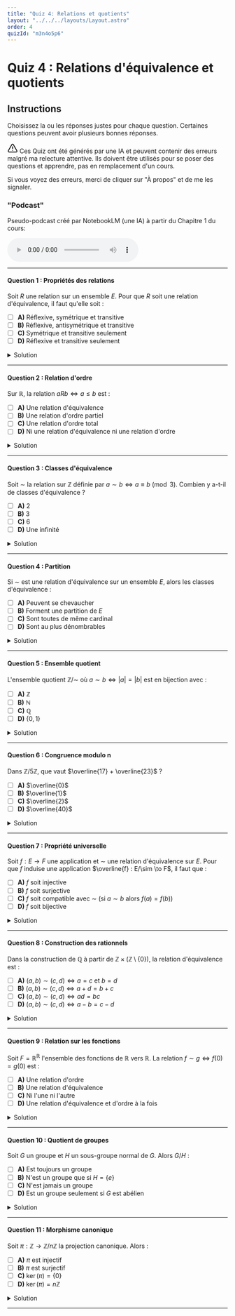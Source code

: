 ```yaml
---
title: "Quiz 4: Relations et quotients"
layout: "../../../layouts/Layout.astro"
order: 4
quizId: "m3n4o5p6"
---
```


# Quiz 4 : Relations d'équivalence et quotients

## Instructions

Choisissez la ou les réponses justes pour chaque question. Certaines questions peuvent avoir plusieurs bonnes réponses.

<div class="warning">

<svg xmlns="http://www.w3.org/2000/svg" width="24" height="24" viewBox="0 0 24 24" fill="none" stroke="currentColor" stroke-width="2" stroke-linecap="round" stroke-linejoin="round" class="lucide lucide-triangle-alert-icon lucide-triangle-alert"><path d="m21.73 18-8-14a2 2 0 0 0-3.48 0l-8 14A2 2 0 0 0 4 21h16a2 2 0 0 0 1.73-3"/><path d="M12 9v4"/><path d="M12 17h.01"/></svg> Ces Quiz ont été générés par une IA et peuvent contenir des erreurs malgré ma relecture attentive. Ils doivent être utilisés pour se poser des questions et apprendre, pas en remplacement d'un cours.

Si vous voyez des erreurs, merci de cliquer sur "À propos" et de me les signaler.

</div>

### "Podcast"

Pseudo-podcast créé par NotebookLM (une IA) à partir du Chapitre 1 du cours:

<audio controls>
  <source src={videoUrl} type="audio/mp4"/>
  Votre navigateur ne permet pas la lecture de fichiers audio.
</audio>

---

#### Question 1 : Propriétés des relations

Soit $R$ une relation sur un ensemble $E$. Pour que $R$ soit une relation d'équivalence, il faut qu'elle soit :

- [ ] **A)** Réflexive, symétrique et transitive<span class="correct"></span>
- [ ] **B)** Réflexive, antisymétrique et transitive
- [ ] **C)** Symétrique et transitive seulement
- [ ] **D)** Réflexive et transitive seulement

<details>
<summary>Solution</summary>

**Réponse : A**

Une relation d'équivalence doit être réflexive (tout élément est en relation avec lui-même), symétrique (si $aRb$ alors $bRa$) et transitive (si $aRb$ et $bRc$ alors $aRc$).

</details>

---

#### Question 2 : Relation d'ordre

Sur $\mathbb{R}$, la relation $aRb \Leftrightarrow a \leq b$ est :

- [ ] **A)** Une relation d'équivalence
- [ ] **B)** Une relation d'ordre partiel
- [ ] **C)** Une relation d'ordre total<span class="correct"></span>
- [ ] **D)** Ni une relation d'équivalence ni une relation d'ordre

<details>
<summary>Solution</summary>

**Réponse : C**

La relation $\leq$ sur $\mathbb{R}$ est réflexive, antisymétrique et transitive, donc c'est une relation d'ordre. De plus, pour tous $a, b \in \mathbb{R}$, on a soit $a \leq b$ soit $b \leq a$, donc c'est un ordre total.

</details>

---

#### Question 3 : Classes d'équivalence

Soit $\sim$ la relation sur $\mathbb{Z}$ définie par $a \sim b \Leftrightarrow a \equiv b \pmod{3}$. Combien y a-t-il de classes d'équivalence ?

- [ ] **A)** 2
- [ ] **B)** 3<span class="correct"></span>
- [ ] **C)** 6
- [ ] **D)** Une infinité

<details>
<summary>Solution</summary>

**Réponse : B**

Les classes d'équivalence modulo 3 sont :
- $\overline{0} = \{..., -6, -3, 0, 3, 6, ...\}$
- $\overline{1} = \{..., -5, -2, 1, 4, 7, ...\}$  
- $\overline{2} = \{..., -4, -1, 2, 5, 8, ...\}$

</details>

---

#### Question 4 : Partition

Si $\sim$ est une relation d'équivalence sur un ensemble $E$, alors les classes d'équivalence :

- [ ] **A)** Peuvent se chevaucher
- [ ] **B)** Forment une partition de $E$<span class="correct"></span>
- [ ] **C)** Sont toutes de même cardinal
- [ ] **D)** Sont au plus dénombrables

<details>
<summary>Solution</summary>

**Réponse : B**

Les classes d'équivalence d'une relation d'équivalence forment toujours une partition de l'ensemble : elles sont disjointes deux à deux et leur union est l'ensemble tout entier.

</details>

---

#### Question 5 : Ensemble quotient

L'ensemble quotient $\mathbb{Z}/\sim$ où $a \sim b \Leftrightarrow |a| = |b|$ est en bijection avec :

- [ ] **A)** $\mathbb{Z}$
- [ ] **B)** $\mathbb{N}$<span class="correct"></span>
- [ ] **C)** $\mathbb{Q}$
- [ ] **D)** $\{0, 1\}$

<details>
<summary>Solution</summary>

**Réponse : B**

Chaque classe d'équivalence correspond à une valeur absolue : $\text{cl}(n) = \{n, -n\}$ pour $n > 0$ et $\text{cl}(0) = \{0\}$. L'ensemble quotient est donc en bijection avec $\mathbb{N}$.

</details>

---

#### Question 6 : Congruence modulo n

Dans $\mathbb{Z}/5\mathbb{Z}$, que vaut $\overline{17} + \overline{23}$ ?

- [ ] **A)** $\overline{0}$<span class="correct"></span>
- [ ] **B)** $\overline{1}$
- [ ] **C)** $\overline{2}$
- [ ] **D)** $\overline{40}$

<details>
<summary>Solution</summary>

**Réponse : A**

$17 \equiv 2 \pmod{5}$ et $23 \equiv 3 \pmod{5}$, donc $\overline{17} + \overline{23} = \overline{2} + \overline{3} = \overline{5} = \overline{0}$.

</details>

---

#### Question 7 : Propriété universelle

Soit $f : E \to F$ une application et $\sim$ une relation d'équivalence sur $E$. Pour que $f$ induise une application $\overline{f} : E/\sim \to F$, il faut que :

- [ ] **A)** $f$ soit injective
- [ ] **B)** $f$ soit surjective
- [ ] **C)** $f$ soit compatible avec $\sim$ (si $a \sim b$ alors $f(a) = f(b)$)<span class="correct"></span>
- [ ] **D)** $f$ soit bijective

<details>
<summary>Solution</summary>

**Réponse : C**

Pour que $f$ induise une application sur le quotient, elle doit être compatible avec la relation d'équivalence : si deux éléments sont équivalents, ils doivent avoir la même image par $f$.

</details>

---

#### Question 8 : Construction des rationnels

Dans la construction de $\mathbb{Q}$ à partir de $\mathbb{Z} \times (\mathbb{Z} \setminus \{0\})$, la relation d'équivalence est :

- [ ] **A)** $(a, b) \sim (c, d) \Leftrightarrow a = c \text{ et } b = d$
- [ ] **B)** $(a, b) \sim (c, d) \Leftrightarrow a + d = b + c$
- [ ] **C)** $(a, b) \sim (c, d) \Leftrightarrow ad = bc$<span class="correct"></span>
- [ ] **D)** $(a, b) \sim (c, d) \Leftrightarrow a - b = c - d$

<details>
<summary>Solution</summary>

**Réponse : C**

Dans la construction de $\mathbb{Q}$, on identifie $(a, b)$ et $(c, d)$ si elles représentent la même fraction, c'est-à-dire si $\frac{a}{b} = \frac{c}{d}$, ce qui équivaut à $ad = bc$.

</details>

---

#### Question 9 : Relation sur les fonctions

Soit $F = \mathbb{R}^{\mathbb{R}}$ l'ensemble des fonctions de $\mathbb{R}$ vers $\mathbb{R}$. La relation $f \sim g \Leftrightarrow f(0) = g(0)$ est :

- [ ] **A)** Une relation d'ordre
- [ ] **B)** Une relation d'équivalence<span class="correct"></span>
- [ ] **C)** Ni l'une ni l'autre
- [ ] **D)** Une relation d'équivalence et d'ordre à la fois

<details>
<summary>Solution</summary>

**Réponse : B**

Cette relation est :
- Réflexive : $f(0) = f(0)$
- Symétrique : si $f(0) = g(0)$ alors $g(0) = f(0)$
- Transitive : si $f(0) = g(0)$ et $g(0) = h(0)$ alors $f(0) = h(0)$

</details>

---

#### Question 10 : Quotient de groupes

Soit $G$ un groupe et $H$ un sous-groupe normal de $G$. Alors $G/H$ :

- [ ] **A)** Est toujours un groupe<span class="correct"></span>
- [ ] **B)** N'est un groupe que si $H = \{e\}$
- [ ] **C)** N'est jamais un groupe
- [ ] **D)** Est un groupe seulement si $G$ est abélien

<details>
<summary>Solution</summary>

**Réponse : A**

Si $H$ est un sous-groupe normal de $G$, alors $G/H$ hérite naturellement d'une structure de groupe via l'opération $(aH)(bH) = (ab)H$.

</details>

---

#### Question 11 : Morphisme canonique

Soit $\pi : \mathbb{Z} \to \mathbb{Z}/n\mathbb{Z}$ la projection canonique. Alors :

- [ ] **A)** $\pi$ est injectif
- [ ] **B)** $\pi$ est surjectif<span class="correct"></span>
- [ ] **C)** $\ker(\pi) = \{0\}$
- [ ] **D)** $\ker(\pi) = n\mathbb{Z}$<span class="correct"></span>

<details>
<summary>Solution</summary>

**Réponse : B et D**

La projection canonique $\pi(n) = \overline{n}$ est surjective (tout élément de $\mathbb{Z}/n\mathbb{Z}$ a un antécédent) et son noyau est $\ker(\pi) = n\mathbb{Z}$.

</details>

---
